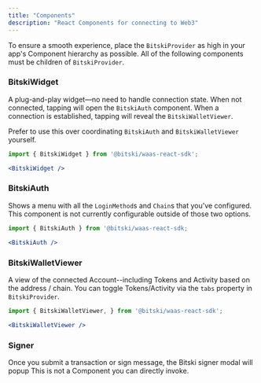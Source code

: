 ```yaml
---
title: "Components"
description: "React Components for connecting to Web3"
---
```


To ensure a smooth experience, place the `BitskiProvider` as high in your app's Component hierarchy as possible.  All of the following components must be children of `BitskiProvider`.

### **BitskiWidget**
A plug-and-play widget—no need to handle connection state.  When not connected, tapping will open the `BitskiAuth` component.  When a connection is established, tapping will reveal the `BitskiWalletViewer`.

Prefer to use this over coordinating `BitskiAuth` and `BitskiWalletViewer` yourself.

```jsx
import { BitskiWidget } from '@bitski/waas-react-sdk';

<BitskiWidget />
```

### **BitskiAuth**
Shows a menu with all the `LoginMethod`s and `Chain`s that you've configured.  This component is not currently configurable outside of those two options.


```jsx
import { BitskiAuth } from '@bitski/waas-react-sdk;

<BitskiAuth />
```

### **BitskiWalletViewer**
A view of the connected Account--including Tokens and Activity based on the address / chain.  You can toggle Tokens/Activity via the `tabs` property in `BitskiProvider`.


```jsx
import { BitskiWalletViewer, } from '@bitski/waas-react-sdk';

<BitskiWalletViewer />
```

### **Signer**

Once you submit a transaction or sign  message, the Bitski signer modal will popup  This is not a Component you can directly invoke.